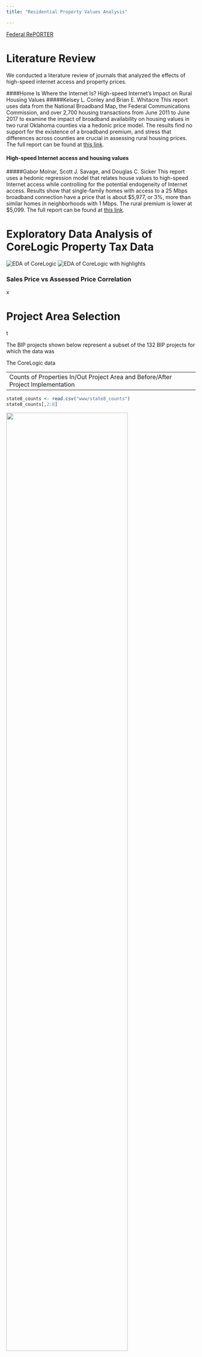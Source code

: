 ```yaml
---
title: "Residential Property Values Analysis"

---
```

[Federal RePORTER](https://wayback.archive-it.org/18816/20220223125200/https:/federalreporter.nih.gov/FileDownload)

# Literature Review
We conducted a literature review of journals that analyzed the effects of high-speed internet access and property prices.

####Home Is Where the Internet Is? High-speed Internet’s Impact on Rural Housing Values
#####Kelsey L. Conley and Brian E. Whitacre
This report uses data from the National Broadband Map, the Federal Communications Commission, and over 2,700 housing transactions from June 2011 to June 2017 to examine the impact of broadband availability on housing values in two rural Oklahoma counties via a hedonic price model. The results find no support for the existence of a broadband premium, and stress that differences across counties are crucial in assessing rural housing prices. The full report can be found at [this link](https://doi.org/10.1177/0160017620918652).

#### High-speed Internet access and housing values
#####Gabor Molnar, Scott J. Savage, and Douglas C. Sicker
This report uses a hedonic regression model that relates house values to high-speed Internet access while controlling for the potential endogeneity of Internet access. Results show that single-family homes with access to a 25 Mbps broadband connection have a price that is about \$5,977, or 3%, more than similar homes in neighborhoods with 1 Mbps. The rural premium is lower at \$5,099. The full report can be found at [this link](https://doi.org/10.1080/00036846.2019.1631443).

# Exploratory Data Analysis of CoreLogic Property Tax Data
![EDA of CoreLogic](/home/kno5cac/git/dspg-ers/src/web/www/Website/CL_EDA.png)
![EDA of CoreLogic with highlights](/home/kno5cac/git/dspg-ers/src/web/www/Website/CL_EDA_highlights.png)

### Sales Price vs Assessed Price Correlation
x

# Project Area Selection
t

The BIP projects shown below represent a subset of the 132 BIP projects for which the data was 

The CoreLogic data

---
Counts of Properties In/Out Project Area and Before/After Project Implementation
---
```r
state8_counts <- read.csv("www/state8_counts")
state8_counts[,2:8]
```
![](www/Website/contingency_before.png){width=80%}</center> 

![](www/Rplot.png){width=80%}</right> 
![](www/Website/map_before.png){width=80%}</right> 

# Model

### Data Cleaning


### Variable Selection

### Variable Manipulation

#### Dummy Variables


#### Factor Variables
![bedrooms](www/Website/bedrooms.png){width=45%}</left>  ![factor_bedrooms](www/Website/factor_bedrooms.png){width=45%}</right>
![total_baths_calculated](www/Website/total_baths_calculated.png){width=45%}</left>  ![factor_total_baths_calculated](www/Website/factor_total_baths_calculated.png){width=45%}</right>
![number_of_units](www/Website/number_of_units.png){width=45%}</left>  ![factor_number_of_units](www/Website/factor_number_of_units.png){width=45%}</right>
![stories_number](www/Website/stories_number.png){width=45%}</left>  ![factor_stories_number](www/Website/factor_stories_number.png){width=45%}</right>

### Final Model
![](www/Website/contingency_after.png){width=80%}</center> 
![](www/Website/map_after.png){width=80%}</right> 

### Conclusion
x
